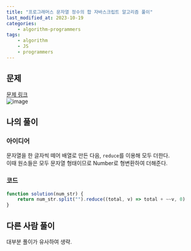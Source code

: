 ```yaml
---
title: "프로그래머스 문자열 정수의 합 자바스크립트 알고리즘 풀이"
last_modified_at: 2023-10-19
categories:
    - algorithm-programmers
tags:
    - algorithm
    - JS
    - programmers
---
```


## 문제
[문제 링크](https://school.programmers.co.kr/learn/courses/30/lessons/181849)  
![image](https://github.com/makepin2r/TIL/assets/39889583/3b32bfd4-f243-4633-854c-46df8a7446d0)

## 나의 풀이
### 아이디어
문자열을 한 글자씩 떼어 배열로 만든 다음, `reduce`를 이용해 모두 더한다.  
이때 원소들은 모두 문자열 형태이므로 Number로 형변환하여 더해준다.
### 코드
```javascript
function solution(num_str) {
    return num_str.split("").reduce((total, v) => total + ~~v, 0)
}
```

## 다른 사람 풀이
대부분 풀이가 유사하여 생략.